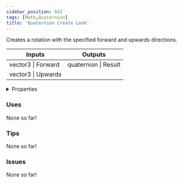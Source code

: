 ```yaml
---
sidebar_position: 642
tags: [Math,Quaternion]
title: 'Quaternion Create Look'
---
```


Creates a rotation with the specified forward and upwards directions.



<IChip uuid="b28f369d-6758-4afc-80e2-8f09ea1df125"/>

<table><thead><tr><th>Inputs</th><th>Outputs</th></tr></thead><tbody><tr><td>vector3 | Forward</td><td>quaternion | Result</td></tr><tr><td>vector3 | Upwards</td><td /></tr></tbody></table>

<details>
  <summary>Properties</summary>
  <div>
    <div>
    <table>
      <tbody>
        <tr>
          <td>Is beta required?</td>
          <td>No</td>
        </tr>
        <tr>
          <td>Is chip a trolling risk?</td>
          <td>No</td>
        </tr>
        <tr>
          <td>Is chip a role assignment risk?</td>
          <td>No</td>
        </tr>
        <tr>
          <td>Chip UUID</td>
          <td>b28f369d-6758-4afc-80e2-8f09ea1df125</td>
        </tr>
        <tr>
          <td>Room availability</td>
          <td>Available everywhere</td>
        </tr>
      </tbody>
    </table>
    </div>
  </div>
</details>

### Uses

None so far!

### Tips

None so far!

### Issues

None so far!
